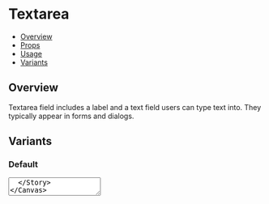 
<Meta title="Components/Textarea" component={Textarea} />

<!--- Component template -->


<!--- Component documentation -->

# Textarea

- [Overview](#overview)
- [Props](#props)
- [Usage](#usage)
- [Variants](#variants)

## Overview

Textarea field includes a label and a text field users can type text into. They typically appear in forms and dialogs.

<Canvas>
  <TextareaExample />
</Canvas>

## Variants

### Default

<Canvas>
  <Story name="Default">
    <Textarea placeholder="Input Placeholder" />
  </Story>
</Canvas>

### States

<Canvas>
  <Story name="States">
    <Box css={{ flex: 1 }}>
      <Textarea label="Normal" placeholder="Input Placeholder" />
      <Textarea label="Disabled" placeholder="Input Placeholder" disabled />
    </Box>
    <Box css={{ flex: 1 }}>
      <Textarea label="Error" placeholder="Input Placeholder" status="error" />
      <Textarea
        label="Success"
        placeholder="Input Placeholder"
        status="success"
      />
    </Box>
  </Story>
</Canvas>

### With States Messages

<Canvas>
  <Story name="States with messages">
    <Box css={{ flex: 1 }}>
      <Textarea
        label="Normal"
        placeholder="Input Placeholder"
        description="Normal input"
      />
      <Textarea
        label="Disabled"
        placeholder="Input Placeholder"
        disabled
        description="Disabled input"
      />
    </Box>
    <Box css={{ flex: 1 }}>
      <Textarea
        label="Error"
        placeholder="Input Placeholder"
        status="error"
        errorMessage="Error input"
      />
      <Textarea
        label="Success"
        placeholder="Input Placeholder"
        status="success"
        successMessage="Success input"
      />
    </Box>
  </Story>
</Canvas>

## Props

<ArgsTable of={Textarea} />
